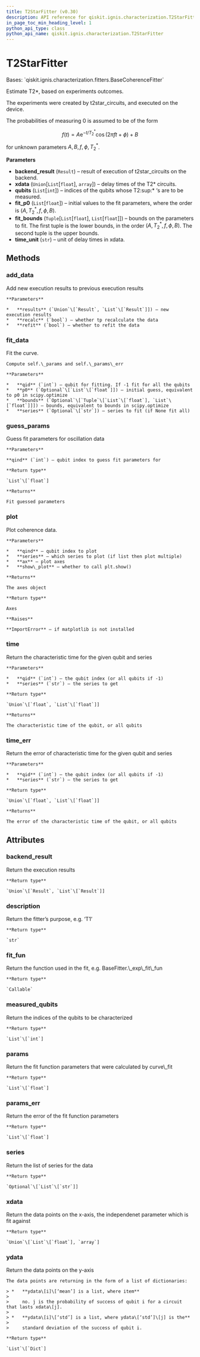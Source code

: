 ```yaml
---
title: T2StarFitter (v0.30)
description: API reference for qiskit.ignis.characterization.T2StarFitter in qiskit v0.30
in_page_toc_min_heading_level: 1
python_api_type: class
python_api_name: qiskit.ignis.characterization.T2StarFitter
---
```


# T2StarFitter

<Class id="qiskit.ignis.characterization.T2StarFitter" isDedicatedPage={true} github="https://github.com/qiskit-community/qiskit-ignis/tree/stable/0.6/qiskit/ignis/characterization/coherence/fitters.py" signature="T2StarFitter(backend_result, xdata, qubits, fit_p0, fit_bounds, time_unit='micro-seconds')" modifiers="class">
  Bases: `qiskit.ignis.characterization.fitters.BaseCoherenceFitter`

  Estimate T2\*, based on experiments outcomes.

  The experiments were created by t2star\_circuits, and executed on the device.

  The probabilities of measuring 0 is assumed to be of the form

$$
f(t) = A\mathrm{e}^{-t / T_2^*}\cos(2\pi ft + \phi) + B
$$

  for unknown parameters $A, B, f, \phi, T_2^*$.

  **Parameters**

  *   **backend\_result** (`Result`) – result of execution of t2star\_circuits on the backend.
  *   **xdata** (`Union`\[`List`\[`float`], `array`]) – delay times of the T2\* circuits.
  *   **qubits** (`List`\[`int`]) – indices of the qubits whose T2:sup:\* ‘s are to be measured.
  *   **fit\_p0** (`List`\[`float`]) – initial values to the fit parameters, where the order is $(A, T_2^*, f, \phi, B)$.
  *   **fit\_bounds** (`Tuple`\[`List`\[`float`], `List`\[`float`]]) – bounds on the parameters to fit. The first tuple is the lower bounds, in the order $(A, T_2^*, f, \phi, B)$. The second tuple is the upper bounds.
  *   **time\_unit** (`str`) – unit of delay times in xdata.

  ## Methods

  <span id="qiskit-ignis-characterization-t2starfitter-add-data" />

  ### add\_data

  <Function id="qiskit.ignis.characterization.T2StarFitter.add_data" signature="T2StarFitter.add_data(results, recalc=True, refit=True)">
    Add new execution results to previous execution results

    **Parameters**

    *   **results** (`Union`\[`Result`, `List`\[`Result`]]) – new execution results
    *   **recalc** (`bool`) – whether tp recalculate the data
    *   **refit** (`bool`) – whether to refit the data
  </Function>

  <span id="qiskit-ignis-characterization-t2starfitter-fit-data" />

  ### fit\_data

  <Function id="qiskit.ignis.characterization.T2StarFitter.fit_data" signature="T2StarFitter.fit_data(qid=- 1, p0=None, bounds=None, series=None)">
    Fit the curve.

    Compute self.\_params and self.\_params\_err

    **Parameters**

    *   **qid** (`int`) – qubit for fitting. If -1 fit for all the qubits
    *   **p0** (`Optional`\[`List`\[`float`]]) – initial guess, equivalent to p0 in scipy.optimize
    *   **bounds** (`Optional`\[`Tuple`\[`List`\[`float`], `List`\[`float`]]]) – bounds, equivalent to bounds in scipy.optimize
    *   **series** (`Optional`\[`str`]) – series to fit (if None fit all)
  </Function>

  <span id="qiskit-ignis-characterization-t2starfitter-guess-params" />

  ### guess\_params

  <Function id="qiskit.ignis.characterization.T2StarFitter.guess_params" signature="T2StarFitter.guess_params(qind=0)">
    Guess fit parameters for oscillation data

    **Parameters**

    **qind** (`int`) – qubit index to guess fit parameters for

    **Return type**

    `List`\[`float`]

    **Returns**

    Fit guessed parameters
  </Function>

  <span id="qiskit-ignis-characterization-t2starfitter-plot" />

  ### plot

  <Function id="qiskit.ignis.characterization.T2StarFitter.plot" signature="T2StarFitter.plot(qind, series='0', ax=None, show_plot=False)">
    Plot coherence data.

    **Parameters**

    *   **qind** – qubit index to plot
    *   **series** – which series to plot (if list then plot multiple)
    *   **ax** – plot axes
    *   **show\_plot** – whether to call plt.show()

    **Returns**

    The axes object

    **Return type**

    Axes

    **Raises**

    **ImportError** – if matplotlib is not installed
  </Function>

  <span id="qiskit-ignis-characterization-t2starfitter-time" />

  ### time

  <Function id="qiskit.ignis.characterization.T2StarFitter.time" signature="T2StarFitter.time(qid=- 1, series='0')">
    Return the characteristic time for the given qubit and series

    **Parameters**

    *   **qid** (`int`) – the qubit index (or all qubits if -1)
    *   **series** (`str`) – the series to get

    **Return type**

    `Union`\[`float`, `List`\[`float`]]

    **Returns**

    The characteristic time of the qubit, or all qubits
  </Function>

  <span id="qiskit-ignis-characterization-t2starfitter-time-err" />

  ### time\_err

  <Function id="qiskit.ignis.characterization.T2StarFitter.time_err" signature="T2StarFitter.time_err(qid=- 1, series='0')">
    Return the error of characteristic time for the given qubit and series

    **Parameters**

    *   **qid** (`int`) – the qubit index (or all qubits if -1)
    *   **series** (`str`) – the series to get

    **Return type**

    `Union`\[`float`, `List`\[`float`]]

    **Returns**

    The error of the characteristic time of the qubit, or all qubits
  </Function>

  ## Attributes

  ### backend\_result

  <Attribute id="qiskit.ignis.characterization.T2StarFitter.backend_result">
    Return the execution results

    **Return type**

    `Union`\[`Result`, `List`\[`Result`]]
  </Attribute>

  ### description

  <Attribute id="qiskit.ignis.characterization.T2StarFitter.description">
    Return the fitter’s purpose, e.g. ‘T1’

    **Return type**

    `str`
  </Attribute>

  ### fit\_fun

  <Attribute id="qiskit.ignis.characterization.T2StarFitter.fit_fun">
    Return the function used in the fit, e.g. BaseFitter.\_exp\_fit\_fun

    **Return type**

    `Callable`
  </Attribute>

  ### measured\_qubits

  <Attribute id="qiskit.ignis.characterization.T2StarFitter.measured_qubits">
    Return the indices of the qubits to be characterized

    **Return type**

    `List`\[`int`]
  </Attribute>

  ### params

  <Attribute id="qiskit.ignis.characterization.T2StarFitter.params">
    Return the fit function parameters that were calculated by curve\_fit

    **Return type**

    `List`\[`float`]
  </Attribute>

  ### params\_err

  <Attribute id="qiskit.ignis.characterization.T2StarFitter.params_err">
    Return the error of the fit function parameters

    **Return type**

    `List`\[`float`]
  </Attribute>

  ### series

  <Attribute id="qiskit.ignis.characterization.T2StarFitter.series">
    Return the list of series for the data

    **Return type**

    `Optional`\[`List`\[`str`]]
  </Attribute>

  ### xdata

  <Attribute id="qiskit.ignis.characterization.T2StarFitter.xdata">
    Return the data points on the x-axis, the independenet parameter which is fit against

    **Return type**

    `Union`\[`List`\[`float`], `array`]
  </Attribute>

  ### ydata

  <Attribute id="qiskit.ignis.characterization.T2StarFitter.ydata">
    Return the data points on the y-axis

    The data points are returning in the form of a list of dictionaries:

    > *   **ydata\[i]\[‘mean’] is a list, where item**
    >
    >     no. j is the probability of success of qubit i for a circuit that lasts xdata\[j].
    >
    > *   **ydata\[i]\[‘std’] is a list, where ydata\[‘std’]\[j] is the**
    >
    >     standard deviation of the success of qubit i.

    **Return type**

    `List`\[`Dict`]
  </Attribute>
</Class>

